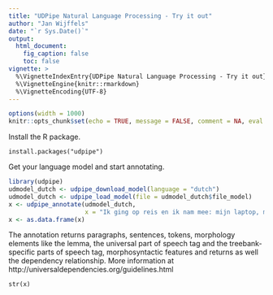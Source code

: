 ```yaml
---
title: "UDPipe Natural Language Processing - Try it out"
author: "Jan Wijffels"
date: "`r Sys.Date()`"
output:
  html_document:
    fig_caption: false
    toc: false
vignette: >
  %\VignetteIndexEntry{UDPipe Natural Language Processing - Try it out}
  %\VignetteEngine{knitr::rmarkdown}
  %\VignetteEncoding{UTF-8}
---
```


```r
options(width = 1000)
knitr::opts_chunk$set(echo = TRUE, message = FALSE, comment = NA, eval = TRUE)
```

Install the R package. 

```{eval=FALSE}
install.packages("udpipe")
```

Get your language model and start annotating.

```r
library(udpipe)
udmodel_dutch <- udpipe_download_model(language = "dutch")
udmodel_dutch <- udpipe_load_model(file = udmodel_dutch$file_model)
x <- udpipe_annotate(udmodel_dutch, 
                     x = "Ik ging op reis en ik nam mee: mijn laptop, mijn zonnebril en goed humeur.")
x <- as.data.frame(x)
```

The annotation returns paragraphs, sentences, tokens, morphology elements like the lemma, the universal part of speech tag and the treebank-specific parts of speech tag, morphosyntactic features and returns as well the dependency relationship. More information at http://universaldependencies.org/guidelines.html

```
str(x)
```
